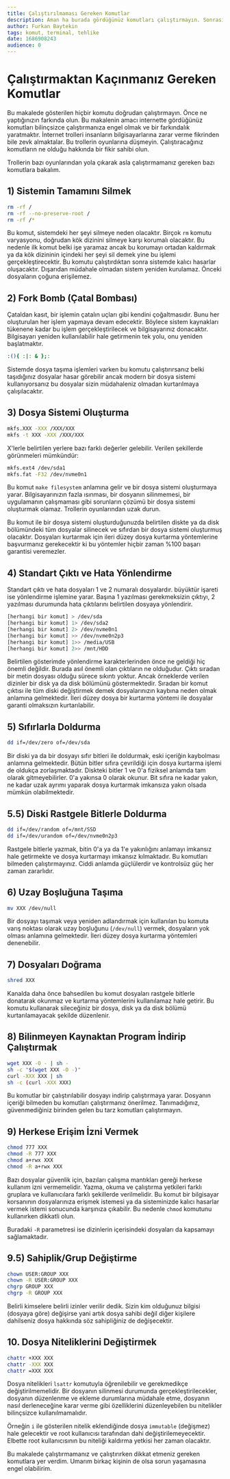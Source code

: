 ```yaml
---
title: Çalıştırılmaması Gereken Komutlar
description: Aman ha burada gördüğünüz komutları çalıştırmayın. Sonrasına ben karışmam.
author: Furkan Baytekin
tags: komut, terminal, tehlike
date: 1686908243
audience: 0
---
```


# Çalıştırmaktan Kaçınmanız Gereken Komutlar

Bu makalede gösterilen hiçbir komutu doğrudan çalıştırmayın. Önce ne yaptığınızın farkında olun. Bu makalenin amacı internette gördüğünüz komutları bilinçsizce çalıştırmanıza engel olmak ve bir farkındalık yaratmaktır. İnternet trolleri insanların bilgisayarlarına zarar verme fikrinden bile zevk almaktalar. Bu trollerin oyunlarına düşmeyin. Çalıştıracağınız komutların ne olduğu hakkında bir fikir sahibi olun.

Trollerin bazı oyunlarından yola çıkarak asla çalıştırmamanız gereken bazı komutlara bakalım.

## 1) Sistemin Tamamını Silmek

```sh
rm -rf /
rm -rf --no-preserve-root /
rm -rf /*
```

Bu komut, sistemdeki her şeyi silmeye neden olacaktır. Birçok `rm` komutu varyasyonu, doğrudan kök dizinini silmeye karşı korumalı olacaktır. Bu nedenle ilk komut belki işe yaramaz ancak bu korumayı ortadan kaldırmak ya da kök dizininin içindeki her şeyi sil demek yine bu işlemi gerçekleştirecektir. Bu komutu çalıştırdıktan sonra sistemde kalıcı hasarlar oluşacaktır.  Dışarıdan müdahale olmadan sistem yeniden kurulamaz. Önceki dosyaların çoğuna erişilemez.

## 2) Fork Bomb (Çatal Bombası)

Çataldan kasıt, bir işlemin çatalın uçları gibi kendini çoğaltmasıdır. Bunu her oluşturulan her işlem yapmaya devam edecektir. Böylece sistem kaynakları tükenene kadar bu işlem gerçekleştirilecek ve bilgisayarınız donacaktır. Bilgisayarı yeniden kullanılabilir hale getirmenin tek yolu, onu yeniden başlatmaktır.

```sh
:(){ :|: & };:
```

Sistemde dosya taşıma işlemleri varken bu komutu çalıştırırsanız belki taşıdığınız dosyalar hasar görebilir ancak modern bir dosya sistemi kullanıyorsanız bu dosyalar sizin müdahaleniz olmadan kurtarılmaya çalışılacaktır.

## 3) Dosya Sistemi Oluşturma

```sh
mkfs.XXX -XXX /XXX/XXX
mkfs -t XXX -XXX /XXX/XXX
```

X'lerle belirtilen yerlere bazı farklı değerler gelebilir. Verilen şekillerde görünmeleri mümkündür:

```sh
mkfs.ext4 /dev/sda1
mkfs.fat -F32 /dev/nvme0n1
```

Bu komut `make filesystem` anlamına gelir ve bir dosya sistemi oluşturmaya yarar. Bilgisayarınızın fazla ısınması, bir dosyanın silinmemesi, bir uygulamanın çalışmaması gibi sorunların çözümü bir dosya sistemi oluşturmak olamaz. Trollerin oyunlarından uzak durun.

Bu komut ile bir dosya sistemi oluşturduğunuzda belirtilen diskte ya da disk bölümündeki tüm dosyalar silinecek ve sıfırdan bir dosya sistemi oluşturmuş olacaktır. Dosyaları kurtarmak için ileri düzey dosya kurtarma yöntemlerine başvurmanız gerekecektir ki bu yöntemler hiçbir zaman %100 başarı garantisi veremezler.

## 4) Standart Çıktı ve Hata Yönlendirme

Standart çıktı ve hata dosyaları 1 ve 2 numaralı dosyalardır. büyüktür işareti ise yönlendirme işlemine yarar. Başına 1 yazılması gerekmeksizin çıktıyı, 2 yazılması durumunda hata çıktılarını belirtilen dosyaya yönlendirir.

```sh
[herhangi bir komut] > /dev/sda
[herhangi bir komut] 1> /dev/sda2
[herhangi bir komut] 2> /dev/nvme0n1
[herhangi bir komut] >> /dev/nvme0n2p3
[herhangi bir komut] 1>> /media/USB
[herhangi bir komut] 2>> /mnt/HDD
```

Belirtilen gösterimde yönlendirme karakterlerinden önce ne geldiği hiç önemli değildir. Burada asıl önemli olan çıktıların ne olduğudur. Çıktı sıradan bir metin dosyası olduğu sürece sıkıntı yoktur. Ancak örneklerde verilen dizinler bir disk ya da disk bölümünü göstermektedir. Sıradan bir komut çıktısı ile tüm diski değiştirmek demek dosyalarınızın kaybına neden olmak anlamına gelmektedir. İleri düzey dosya bir kurtarma yöntemi ile dosyalar garanti olmaksızın kurtarılabilir.

## 5) Sıfırlarla Doldurma

```sh
dd if=/dev/zero of=/dev/sda
```

Bir diski ya da bir dosyayı sıfır bitleri ile doldurmak, eski içeriğin kaybolması anlamına gelmektedir. Bütün bitler sıfıra çevrildiği için dosya kurtarma işlemi de oldukça zorlaşmaktadır. Diskteki bitler 1 ve 0'a fiziksel anlamda tam olarak gitmeyebilirler. 0'a yakınsa 0 olarak okunur. Bit sıfıra ne kadar yakın, ne kadar uzak ayrımı yaparak dosya kurtarmak imkansıza yakın olsada mümkün olabilmektedir.

## 5.5) Diski Rastgele Bitlerle Doldurma

```sh
dd if=/dev/random of=/mnt/SSD
dd if=/dev/urandom of=/dev/nvme0n2p3
```

Rastgele bitlerle yazmak, bitin 0'a ya da 1'e yakınlığını anlamayı imkansız hale getirmekte ve dosya kurtarmayı imkansız kılmaktadır. Bu komutları bilmeden çalıştırmayınız. Ciddi anlamda güçlülerdir ve kontrolsüz güç her zaman zararlıdır.

## 6) Uzay Boşluğuna Taşıma

```sh
mv XXX /dev/null
```

Bir dosyayı taşımak veya yeniden adlandırmak için kullanılan bu komuta varış noktası olarak uzay boşluğunu (`/dev/null`) vermek, dosyaların yok olması anlamına gelmektedir. İleri düzey dosya kurtarma yöntemleri denenebilir.

## 7) Dosyaları Doğrama

```sh
shred XXX
```

Kanalda daha önce bahsedilen bu komut dosyaları rastgele bitlerle donatarak okunmaz ve kurtarma yöntemlerini kullanılamaz hale getirir. Bu komutu kullanarak sileceğiniz bir dosya, disk ya da disk bölümü kurtarılamayacak şekilde düzenlenir.

## 8) Bilinmeyen Kaynaktan Program İndirip Çalıştırmak

```sh
wget XXX -O - | sh -
sh -c "$(wget XXX -O -)"
curl -XXX XXX | sh
sh -c (curl -XXX XXX)
```

Bu komutlar bir çalıştırılabilir dosyayı indirip çalıştırmaya yarar. Dosyanın içeriği bilmeden bu komutları çalıştırmanız önerilmez. Tanımadığınız, güvenmediğiniz birinden gelen bu tarz komutları çalıştırmayın.

## 9) Herkese Erişim İzni Vermek

```sh
chmod 777 XXX
chmod -R 777 XXX
chmod a+rwx XXX
chmod -R a+rwx XXX
```

Bazı dosyalar güvenlik için, bazıları çalışma mantıkları gereği herkese kullanım izni vermemelidir. Yazma, okuma ve çalıştırma yetkileri farklı gruplara ve kullanıcılara farklı şekillerde verilmelidir. Bu komut bir bilgisayar korsanının dosyalarınıza erişmek istemesi ya da sisteminizde kalıcı hasarlar vermek istemi sonucunda karşınıza çıkabilir. Bu nedenle `chmod` komutunu kullanırken dikkatli olun.

Buradaki `-R` parametresi ise dizinlerin içerisindeki dosyaları da kapsamayı sağlamaktadır.

## 9.5) Sahiplik/Grup Değiştirme

```sh
chown USER:GROUP XXX
chown -R USER:GROUP XXX
chgrp GROUP XXX
chgrp -R GROUP XXX
```

Belirli kimselere belirli izinler verilir dedik. Sizin kim olduğunuz bilgisi (dosyaya göre) değişirse yani artık dosya sahibi değil diğer kişilere dahilseniz dosya hakkında söz sahipliğiniz de değişecektir.

## 10. Dosya Niteliklerini Değiştirmek

```sh
chattr +XXX XXX
chattr -XXX XXX
chattr =XXX XXX
```

Dosya nitelikleri `lsattr` komutuyla öğrenilebilir ve gerekmedikçe değiştirilmemelidir. Bir dosyanın silinmesi durumunda gerçekleştirilecekler, dosyanın düzenlenme ve ekleme durumlarına müdahale etme, dosyanın nasıl derleneceğine karar verme gibi özelliklerini düzenleyebilen bu nitelikler bilinçsizce kullanılmamalıdır. 

Örneğin `i` ile gösterilen nitelik eklendiğinde dosya `immutable` (değişmez) hale gelecektir ve root kullanıcısı tarafından dahi değiştirilemeyecektir. Elbette root kullanıcısının bu niteliği kaldırma yetkisi her zaman olacaktır.

Bu makalede çalıştırmamanız ve çalıştırırken dikkat etmeniz gereken komutlara yer verdim. Umarım birkaç kişinin de olsa sorun yaşamasına engel olabilirim.